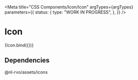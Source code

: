 <!-- @license CC0-1.0 -->


<Meta
  title="CSS Components/Icon/Icon"
  argTypes={argTypes}
  parameters={{
    status: {
      type: "WORK IN PROGRESS",
    },
  }}
/>

# Icon

<Canvas>
  <Story name="Icon" args={defaultArgs}>
    {Icon.bind({})}
  </Story>
</Canvas>

<ArgsTable story="Icon" />

## Dependencies

@nl-rvo/assets/icons
